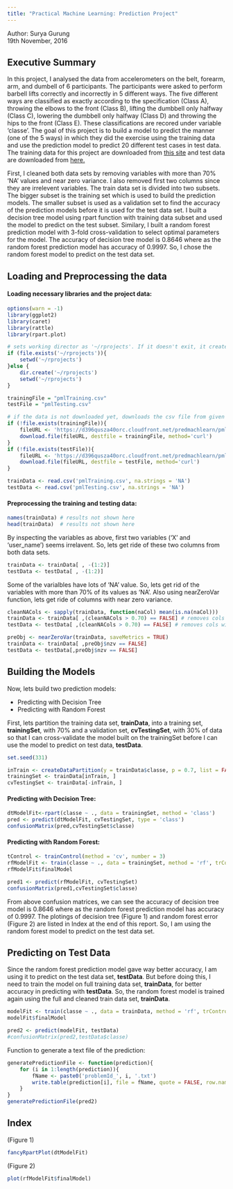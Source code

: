 ---
title: "Practical Machine Learning: Prediction Project"
---
Author: Surya Gurung  
19th November, 2016

## Executive Summary
In this project, I analysed the data from accelerometers on the belt, forearm, arm, and dumbell of 6 participants. The participants were asked to perform barbell lifts correctly and incorrectly in 5 different ways. The five different ways are classified as exactly according to the specification (Class A), throwing the elbows to the front (Class B), lifting the dumbbell only halfway (Class C), lowering the dumbbell only halfway (Class D) and throwing the hips to the front (Class E). These classifications are recored under variable 'classe'. The goal of this project is to build a model to predict the manner (one of the 5 ways) in which they did the exercise using the training data and use the prediction model to predict 20 different test cases in test data. The training data for this project are downloaded from [this site](https://d396qusza40orc.cloudfront.net/predmachlearn/pml-training.csv)
and test data are downloaded from [here.](https://d396qusza40orc.cloudfront.net/predmachlearn/pml-testing.csv) 

First, I cleaned both data sets by removing variables with more than 70% 'NA' values and near zero variance. I also removed first two columns since they are irrelevent variables. The train data set is divided into two subsets. The bigger subset is the training set which is used to build the prediction models. The smaller subset is used as a validation set to find the accuracy of the prediction models before it is used for the test data set. I built a decision tree model using rpart function with training data subset and used the model to predict on the test subset. Similary, I built a random forest prediction model with 3-fold cross-validation to select optimal parameters for the model. The accuracy of decision tree model is 0.8646 where as the random forest prediction model has accuracy of 0.9997. So, I chose the random forest model to predict on the test data set.  

## Loading and Preprocessing the data
  
#### Loading necessary libraries and the project data:
```{r}
options(warn = -1)
library(ggplot2)
library(caret)
library(rattle)
library(rpart.plot)

# sets working director as '~/rprojects'. If it doesn't exit, it creates one.
if (file.exists('~/rprojects')){
    setwd('~/rprojects') 
}else {
    dir.create('~/rprojects')
    setwd('~/rprojects') 
}

trainingFile = "pmlTraining.csv"
testFile = "pmlTesting.csv"

# if the data is not downloaded yet, downloads the csv file from given url.
if (!file.exists(trainingFile)){
    fileURL <- 'https://d396qusza40orc.cloudfront.net/predmachlearn/pml-training.csv'
    download.file(fileURL, destfile = trainingFile, method='curl')
}  
if (!file.exists(testFile)){
    fileURL <- 'https://d396qusza40orc.cloudfront.net/predmachlearn/pml-testing.csv'
    download.file(fileURL, destfile = testFile, method='curl')
} 

trainData <- read.csv('pmlTraining.csv', na.strings = 'NA')
testData <- read.csv('pmlTesting.csv', na.strings = 'NA')
```
  
#### Preprocessing the training and testing data:
```{r, results='hide'}
names(trainData) # results not shown here
head(trainData)  # results not shown here
```  
By inspecting the variables as above, first two variables ('X' and 'user_name') seems irrelavent. So, lets get ride of these two columns from both data sets.
```{r}
trainData <- trainData[ , -(1:2)]
testData <- testData[ , -(1:2)]
```  

Some of the varialbles have lots of 'NA' value. So, lets get rid of the variables with more than 70% of its values as 'NA'. Also using nearZeroVar function, lets get ride of columns with near zero variance.
```{r}
cleanNACols <- sapply(trainData, function(naCol) mean(is.na(naCol)))
trainData <- trainData[ ,(cleanNACols > 0.70) == FALSE] # removes cols with more than 70% NAs value
testData <- testData[ ,(cleanNACols > 0.70) == FALSE] # removes cols with more than 70% NAs value

preObj <- nearZeroVar(trainData, saveMetrics = TRUE)
trainData <- trainData[ ,preObj$nzv == FALSE]
testData <- testData[,preObj$nzv == FALSE]
```

## Building the Models  
Now, lets build two prediction models:

* Predicting with Decision Tree
* Predicting with Random Forest

First, lets partition the training data set, **trainData**, into a training set, **trainingSet**, with 70% and a validation set, **cvTestingSet**, with 30% of data so that I can cross-validate the model built on the trainingSet before I can use the model to predict on test data, **testData**.  

```{r}
set.seed(331)

inTrain <- createDataPartition(y = trainData$classe, p = 0.7, list = FALSE)
trainingSet <- trainData[inTrain, ]
cvTestingSet <- trainData[-inTrain, ]
```

#### Predicting with Decision Tree:
```{r}
dtModelFit<-rpart(classe ~ ., data = trainingSet, method = 'class')
pred <- predict(dtModelFit, cvTestingSet, type = 'class')
confusionMatrix(pred,cvTestingSet$classe)
```

#### Predicting with Random Forest:
```{r}
tControl <- trainControl(method = 'cv', number = 3)
rfModelFit <- train(classe ~ ., data = trainingSet, method = 'rf', trControl = tControl)
rfModelFit$finalModel

pred1 <- predict(rfModelFit, cvTestingSet)
confusionMatrix(pred1,cvTestingSet$classe)
```
From above confusion matrices, we can see the accuracy of decision tree model is 0.8646 where as the random forest prediction model has accuracy of 0.9997. The plotings of decision tree (Figure 1) and random forest error (Figure 2) are listed in Index at the end of this report. So, I am using the random forest model to predict on the test data set.

## Predicting on Test Data  
Since the random forest prediction model gave way better accuracy, I am using it to predict on the test data set, **testData**. But before doing this, I need to train the model on full training data set, **trainData**, for better accuracy in predicting with **testData**. So, the random forest model is trained again using the full and cleaned train data set, **trainData**.

```{r}
modelFit <- train(classe ~ ., data = trainData, method = 'rf', trControl = tControl)
modelFit$finalModel

pred2 <- predict(modelFit, testData)
#confusionMatrix(pred2,testData$classe)
``` 

Function to generate a text file of the prediction:

```{r}
generatePredictionFile <- function(prediction){
    for (i in 1:length(prediction)){
        fName <- paste0('problemId_', i, '.txt')
        write.table(prediction[i], file = fName, quote = FALSE, row.names = FALSE, col.names = FALSE)
    }
}
generatePredictionFile(pred2)
```

## Index  

(Figure 1)
```{r}
fancyRpartPlot(dtModelFit)
```
  
(Figure 2)
```{r}
plot(rfModelFit$finalModel)
```
